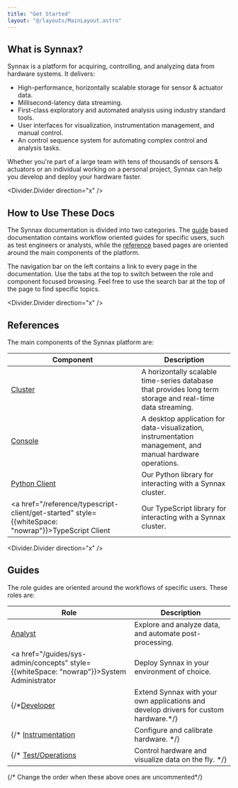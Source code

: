 ```yaml
---
title: "Get Started"
layout: "@/layouts/MainLayout.astro"
---
```


## What is Synnax?

Synnax is a platform for acquiring, controlling, and analyzing data from hardware 
systems. It delivers:

* High-performance, horizontally scalable storage for sensor & actuator data.
* Millisecond-latency data streaming.
* First-class exploratory and automated analysis using industry standard tools.
* User interfaces for visualization, instrumentation management, and manual control.
* An control sequence system for automating complex control and analysis tasks.

Whether you're part of a large team with tens of thousands of sensors & actuators or an
individual working on a personal project, Synnax can help you develop and deploy your
hardware faster.

<Divider.Divider direction="x" />

## How to Use These Docs

The Synnax documentation is divided into two categories. The [guide](#guides) based documentation
contains workflow oriented guides for specific users, such as test engineers
or analysts, while the [reference](#references) based pages are oriented around the 
main components of the platform.

The navigation bar on the left contains a link to every page in the documentation. Use
the tabs at the top to switch between the role and component focused browsing. Feel
free to use the search bar at the top of the page to find specific topics.

<Divider.Divider direction="x" />

## References 

The main components of the Synnax platform are:

Component | Description
--- | ---
<a href="/reference/cluster/quick-start">Cluster</a> | A horizontally scalable time-series database that provides long term storage and real-time data streaming.
<a href="/reference/console/get-started">Console</a> | A desktop application for data-visualization, instrumentation management, and manual hardware operations.
<a href="/reference/python-client/get-started">Python Client</a> | Our Python library for interacting with a Synnax cluster.
<a href="/reference/typescript-client/get-started" style={{whiteSpace: "nowrap"}}>TypeScript Client</a> | Our TypeScript library for interacting with a Synnax cluster.

<Divider.Divider direction="x" />

## Guides

The role guides are oriented around the workflows of specific users. These roles are:

Role | Description
--- | ---
<a href="/guides/analyst/exploratory-analysis-in-python">Analyst</a> | Explore and analyze data, and automate post-processing.
<a href="/guides/sys-admin/concepts" style={{whiteSpace: "nowrap"}}>System Administrator</a> | Deploy Synnax in your environment of choice.
{/*<a href="/guides/developer">Developer</a> | Extend Synnax with your own applications and develop drivers for custom hardware.*/}
{/* <a href="/role/instrumentation">Instrumentation</a> | Configure and calibrate hardware. */}
{/* <a href="/role/test-engineer">Test/Operations</a> | Control hardware and visualize data on the fly. */}
{/* Change the order when these above ones are uncommented*/}
